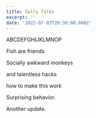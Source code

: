 ```yaml
---
title: Sally Talks
excerpt: ''
date: '2022-07-03T20:30:00.000Z'
---
```


ABCDEFGHIJKLMNOP

Fish are friends

Socially awkward monkeys

and talentless hacks

how to make this work

Surprising behavior.

Another update.
